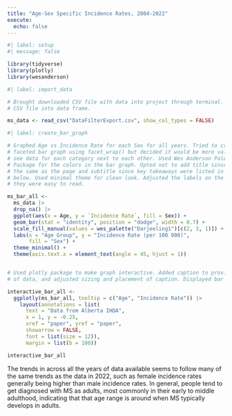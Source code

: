 ```yaml
---
title: "Age-Sex Specific Incidence Rates, 2004-2022"
execute: 
  echo: false
---
```


```r
#| label: setup
#| message: false

library(tidyverse)
library(plotly)
library(wesanderson)
```

```r
#| label: import_data

# Brought downloaded CSV file with data into project through terminal. Turned
# CSV file into data frame. 

ms_data <- read_csv("DataFilterExport.csv", show_col_types = FALSE) 
```

```r
#| label: create_bar_graph

# Graphed Age vs Incidence Rate for each Sex for all years. Tried to create
# faceted bar graph using facet_wrap() but decided it would be more valuable to
# see data for each category next to each other. Used Wes Anderson Palettes R
# Package for the colors in the bar graph. Opted not to add title since it was
# the same as the page and subtitle since key takeaways were listed in paragraph
# below. Used minimal theme for clean look. Adjusted the labels on the x-axis so
# they were easy to read.

ms_bar_all <- 
  ms_data |>
  drop_na() |>
  ggplot(aes(x = Age, y = `Incidence Rate`, fill = Sex)) +
  geom_bar(stat = "identity", position = "dodge", width = 0.7) +
  scale_fill_manual(values = wes_palette("Darjeeling1")[c(2, 3, 1)]) +
  labs(x = "Age Group", y = "Incidence Rate (per 100 000)", 
       fill = "Sex") +
  theme_minimal() +
  theme(axis.text.x = element_text(angle = 45, hjust = 1))  


# Used plotly package to make graph interactive. Added caption to provide source
# of data, and adjusted sizing and placement of caption. Displayed bar graph.

interactive_bar_all <- 
  ggplotly(ms_bar_all, tooltip = c("Age", "Incidence Rate")) |>
    layout(annotations = list(
      text = "Data from Alberta IHDA",
      x = 1, y = -0.25,
      xref = "paper", yref = "paper",
      showarrow = FALSE,
      font = list(size = 12)), 
      margin = list(b = 100))

interactive_bar_all
```


The trends in across all the years of data available seems to follow many of the
same trends as the data in 2022, such as female incidence rates generally being
higher than male incidence rates. In general, people tend to get diagnosed with
MS as adults, most commonly in their early to middle adulthood, indicating that
that age range is around when MS typically develops in adults.